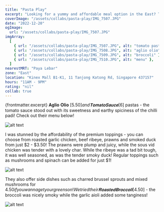 ```yaml
---
title: "Pasta Play"
excerpt: "Looking for a yummy and affordable meal option in the East? Then you gotta check out the DIY pastas from Pasta Play! We tried their"
coverImage: "/assets/collabs/pasta-play/IMG_7507.JPG"
date: "2022-12-20"
ogImage:
  url: "/assets/collabs/pasta-play/IMG_7507.JPG"
imgArray:
  [
    { url: "/assets/collabs/pasta-play/IMG_7507.JPG", alt: "tomato pasta" },
    { url: "/assets/collabs/pasta-play/IMG_7508.JPG", alt: "aglio olio" },
    { url: "/assets/collabs/pasta-play/IMG_7509.JPG", alt: "broccoli" },
    { url: "/assets/collabs/pasta-play/IMG_7510.JPG", alt: "menu" },
  ]
nearestMRT: "Paya Lebar"
zone: "East"
location: "Kinex Mall B1-K1, 11 Tanjong Katong Rd, Singapore 437157"
hours: "11AM - 9PM"
rating: "nil"
collab: true
---
```


{frontmatter.excerpt} 𝐀𝐠𝐥𝐢𝐨 𝐎𝐥𝐢𝐨 [$5.50] and 𝐓𝐨𝐦𝐚𝐭𝐨 𝐒𝐚𝐮𝐜𝐞 [$6] pastas - the tomato sauce stood out with its sweetness and earthy spiciness of the chilli padi! Check out their menu below!

![alt text](/assets/collabs/pasta-play/IMG_7510.JPG)

I was stunned by the affordability of the premium toppings - you can choose from roasted garlic chicken, beef ribeye, prawns and smoked duck from just $2 - $3.50! The prawns were plump and juicy, while the sous vid chicken was tender with a lovely char. While the ribeye was a tad bit tough, it was well seasoned, as was the tender smoky duck! Regular toppings such as mushrooms and spinach can be added for just $1!

![alt text](/assets/collabs/pasta-play/IMG_7508.JPG)

They also offer side dishes such as charred brussel sprouts and mixed mushrooms for
$4.50 if you wanna get your greens on! We tried their 𝐑𝐨𝐚𝐬𝐭𝐞𝐝 𝐁𝐫𝐨𝐜𝐜𝐨𝐥𝐢 [$4.50] - the broccoli was nicely smoky while the garlic aioli added some tanginess! 

![alt text](/assets/collabs/pasta-play/IMG_7509.JPG)
